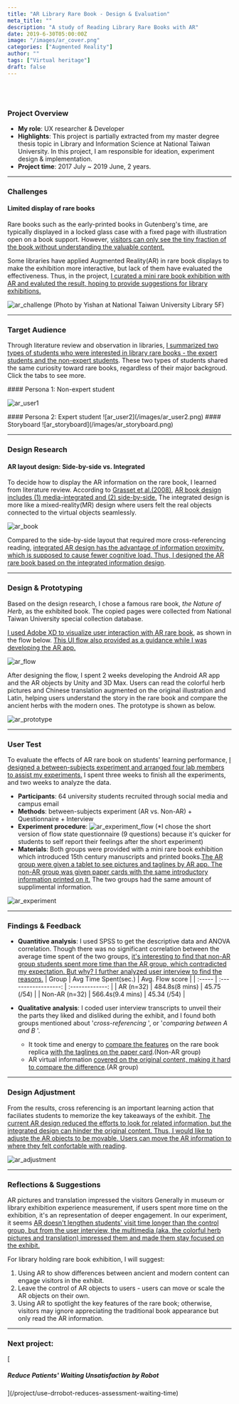 ```yaml
---
title: "AR Library Rare Book - Design & Evaluation"
meta_title: ""
description: "A study of Reading Library Rare Books with AR"
date: 2019-6-30T05:00:00Z
image: "/images/ar_cover.png"
categories: ["Augmented Reality"]
author: ""
tags: ["Virtual heritage"]
draft: false
---
```


<br />
<br />

### Project Overview

- **My role**: UX researcher & Developer
- **Highlights**:
  This project is partially extracted from my master degree thesis topic in Library and Information Science at National Taiwan University. In this project, I am responsible for ideation, experiment design & implementation.
- **Project time**: 2017 July ~ 2019 June, 2 years.<br/>

---

### Challenges

#### Limited display of rare books

Rare books such as the early-printed books in Gutenberg's time, are typically displayed in a locked glass case with a fixed page with illustration open on a book support. However, <ins>visitors can only see the tiny fraction of the book without understanding the valuable content.</ins>

Some libraries have applied Augmented Reality(AR) in rare book displays to make the exhibition more interactive, but lack of them have evaluated the effectiveness. Thus, in the project, <ins>I curated a mini rare book exhibition with AR and evaluted the result, hoping to provide suggestions for library exhibitions.</ins>

![ar_challenge](/images/ar_challenge.png)
(Photo by Yishan at National Taiwan University Library 5F)

---

### Target Audience

Through literature review and observation in libraries, <ins>I summarized two types of students who were interested in library rare books - the expert students and the non-expert students</ins>. These two types of students shared the same curiosity toward rare books, regardless of their major backgroud. Click the tabs to see more.

<Tabs client:load>
<Tab name="Persona 1">
#### Persona 1: Non-expert student

![ar_user1](/images/ar_user1.png)

</Tab>

<Tab name="Persona 2">
  #### Persona 2: Expert student ![ar_user2](/images/ar_user2.png)
</Tab>

<Tab name="Storyboard">
  #### Storyboard ![ar_storyboard](/images/ar_storyboard.png)
</Tab>

</Tabs>

---

### Design Research

#### AR layout design: Side-by-side vs. Integrated

To decide how to display the AR information on the rare book, I learned from literature review. According to [Grasset et al.(2008)](Reality_Book_Is_It_Still_a_Real_Book), <ins>AR book design includes (1) media-integrated and (2) side-by-side.</ins> The integrated design is more like a mixed-reality(MR) design where users felt the real objects connected to the virtual objects seamlessly.

![ar_book](/images/ar_book.png)

Compared to the side-by-side layout that required more cross-referencing reading, <ins>integrated AR design has the advantage of information proximity, which is supposed to cause fewer cognitive load. Thus, I designed the AR rare book based on the integrated information design</ins>.

---

### Design & Prototyping

Based on the design research, I chose a famous rare book, _the Nature of Herb_, as the exhibited book. The copied pages were collected from National Taiwan University special collection database.

<ins>I used Adobe XD to visualize user interaction with AR rare book</ins>, as
shown in the flow below. <ins>This UI flow also provided as a guidance while I was developing the AR app.</ins>

![ar_flow](/images/ar_flow.png)

After designing the flow, I spent 2 weeks developing the Android AR app and the AR objects by Unity and 3D Max. Users can read the colorful herb pictures and Chinese translation augmented on the original illustration and Latin, helping users understand the story in the rare book and compare the ancient herbs with the modern ones. The prototype is shown as below.

![ar_prototype](/images/ar_hifi.gif)

---

### User Test

To evaluate the effects of AR rare book on students' learning performance, <ins>I designed a between-subjects experiment and arranged four lab members to assist my experiments.</ins> I spent three weeks to finish all the experiments, and two weeks to analyze
the data.

- **Participants**: 64 university students recruited through social media and campus email
- **Methods**: between-subjects experiment (AR vs. Non-AR) + Questionnaire + Interview
- **Experiment procedure**:
  ![ar_experiment_flow](/images/ar_experiment_flow.png)
  (\*I chose the short version of flow state questionnaire (9 questions) because it's quicker for students to self report their feelings after the short experiment)
- **Materials**: Both groups were provided with a mini rare book exhibition which introduced 15th century manuscripts and printed books.<ins>The AR group were given a tablet to see pictures and taglines by AR app. The non-AR group was given paper cards with the same introductory information printed on it.</ins> The two groups had the same amount of supplimental information.

![ar_experiment](/images/ar_experiment.png)

---

### Findings & Feedback

- **Quantitive analysis**:
  I used SPSS to get the descriptive data and ANOVA correlation. Though there was no significant correlation between the average time spent of the two groups, <ins>it's interesting to find that non-AR group students spent more time than the AR group, which contradicted my expectation. But why? I further analyzed user interview to find the reasons.</ins>
  | Group | Avg Time Spent(sec.) | Avg. Flow score |
  | :----- | :------------------: | :-------------: |
  | AR (n=32) | 484.8s(8 mins) | 45.75 (/54) |
  | Non-AR (n=32) | 566.4s(9.4 mins) | 45.34 (/54) |

- **Qualitative analysis**:
  I coded user interview transcripts to unveil their the parts they liked and disliked during the exhibit, and I found both groups mentioned about '_cross-referencing_ ', or '_comparing between A and B_ '.

  - It took time and energy to <ins>compare the features</ins> on the rare book replica <ins>with the taglines on the paper card</ins>.(Non-AR group)
  - AR virtual information <ins>covered on the original content, making it hard to compare the difference</ins>.(AR group)

---

### Design Adjustment

From the results, cross referencing is an important learning action that faciliates students to memorize the key takeaways of the exhibit. <ins>The current AR design reduced the efforts to look for related information, but the integrated design can hinder the original content. Thus, I would like to adjuste the AR objects to be movable. Users can move the AR information to where they felt confortable with reading</ins>.

![ar_adjustment](/images/ar_adjustment.png)

---

### Reflections & Suggestions

AR pictures and translation impressed the visitors
Generally in museum or library exhibition experience measurement, if users spent more time on the exhibition, it's an representation of deeper engagement. In our experiment, it seems <ins>AR doesn't lengthen students' visit time longer than the control group, but from the user interview, the multimedia (aka. the colorful herb pictures and translation) impressed them and made them stay focused on the exhibit.</ins>

For library holding rare book exhibition, I will suggest:

1. Using AR to show differences between ancient and modern content can engage visitors in the exhibit.
2. Leave the control of AR objects to users - users can move or scale the AR objects on their own.
3. Using AR to spotlight the key features of the rare book; otherwise, visitors may ignore appreciating the traditional book appearance but only read the AR information.

---

<h3>Next project:</h3> [<h5>
  Reduce Patients' Waiting Unsatisfaction by Robot
</h5>](/project/use-drrobot-reduces-assessment-waiting-time)
